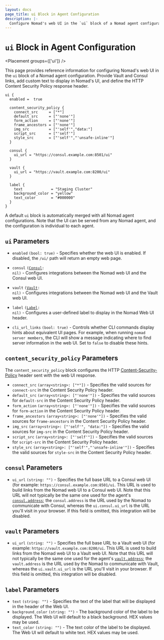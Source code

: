 ```yaml
---
layout: docs
page_title: ui Block in Agent Configuration
description: |-
  Configure Nomad's web UI in the `ui` block of a Nomad agent configuration. Provide Vault and Consul links, add custom text to Nomad's UI, and define the HTTP Content Security Policy response header.
---
```


# `ui` Block in Agent Configuration

<Placement groups={['ui']} />

This page provides reference information for configuring Nomad's web UI in the
`ui` block of a Nomad agent configuration. Provide Vault and Consul links,
add custom text to display in Nomad's UI, and define the HTTP Content
Security Policy response header.

```hcl
ui {
  enabled =  true

  content_security_policy {
    connect_src     = ["*"]
    default_src     = ["'none'"]
    form_action     = ["'none'"]
    frame_ancestors = ["'none'"]
    img_src         = ["'self'","data:"]
    script_src      = ["'self'"]
    style_src       = ["'self'","'unsafe-inline'"]
  }

  consul {
    ui_url = "https://consul.example.com:8501/ui"
  }

  vault {
    ui_url = "https://vault.example.com:8200/ui"
  }

  label {
    text             = "Staging Cluster"
    background_color = "yellow"
    text_color       = "#000000"
  }
}
```

A default `ui` block is automatically merged with all Nomad agent
configurations. Note that the UI can be served from any Nomad agent,
and the configuration is individual to each agent.
## `ui` Parameters
- `enabled` `(bool: true)` - Specifies whether the web UI is
  enabled. If disabled, the `/ui/` path will return an empty web page.

- `consul` <code>([Consul]: nil)</code> - Configures integrations
  between the Nomad web UI and the Consul web UI.

- `vault` <code>([Vault]: nil)</code> - Configures integrations
  between the Nomad web UI and the Vault web UI.

- `label` <code>([Label]: nil)</code> - Configures a user-defined
  label to display in the Nomad Web UI header.

- `cli_url_links` `(bool: true)` - Controls whether CLI commands display hints
  about equivalent UI pages. For example, when running `nomad server members`,
  the CLI will show a message indicating where to find server information in
  the web UI. Set to `false` to disable these hints.

## `content_security_policy` Parameters

The `content_security_policy` block configures the HTTP
[Content-Security-Policy](https://developer.mozilla.org/en-US/docs/Web/HTTP/CSP)
header sent with the web UI response.

- `connect_src` `(array<string>: ["*"])` - Specifies the valid sources for
  `connect-src` in the Content Security Policy header.
- `default_src` `(array<string>: ["'none'"])` - Specifies the valid sources for
  `default-src` in the Content Security Policy header.
- `form_action` `(array<string>: ["'none'"])` - Specifies the valid sources for
  `form-action` in the Content Security Policy header.
- `frame_ancestors` `(array<string>: ["'none'"])` - Specifies the valid sources
  for `frame-ancestors` in the Content Security Policy header.
- `img_src` `(array<string>: ["'self'", "data:"])` - Specifies the valid sources
  for `img-src` in the Content Security Policy header.
- `script_src` `(array<string>: ["'self'"])` - Specifies the valid sources for
  `script-src` in the Content Security Policy header.
- `style_src` `(array<string>: ["'self'","'unsafe-inline'"])` - Specifies the
  valid sources for `style-src` in the Content Security Policy header.

## `consul` Parameters

- `ui_url` `(string: "")` - Specifies the full base URL to a Consul
  web UI (for example: `https://consul.example.com:8501/ui`. This URL
  is used to build links from the Nomad web UI to a Consul web
  UI. Note that this URL will not typically be the same one used for
  the agent's [`consul.address`]; the `consul.address` is the URL used
  by the Nomad to communicate with Consul, whereas the
  `ui.consul.ui_url` is the URL you'll visit in your browser. If
  this field is omitted, this integration will be disabled.

## `vault` Parameters

- `ui_url` `(string: "")` - Specifies the full base URL to a Vault
  web UI (for example: `https://vault.example.com:8200/ui`. This URL
  is used to build links from the Nomad web UI to a Vault web
  UI. Note that this URL will not typically be the same one used for
  the agent's [`vault.address`]; the `vault.address` is the URL used
  by the Nomad to communicate with Vault, whereas the
  `ui.vault.ui_url` is the URL you'll visit in your browser. If
  this field is omitted, this integration will be disabled.

## `label` Parameters

- `text` `(string: "")` - Specifies the text of the label that will be
  displayed in the header of the Web UI.
- `background_color` `(string: "")` - The background color of the label to
  be displayed. The Web UI will default to a black background. HEX values
  may be used.
- `text_color` `(string: "")` - The text color of the label to be displayed.
  The Web UI will default to white text. HEX values may be used.



[web UI]: /nomad/tutorials/web-ui
[Consul]: /nomad/docs/configuration/ui#consul-parameters
[Vault]: /nomad/docs/configuration/ui#vault-parameters
[Label]: /nomad/docs/configuration/ui#label-parameters
[`consul.address`]: /nomad/docs/configuration/consul#address
[`vault.address`]: /nomad/docs/configuration/vault#address

